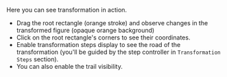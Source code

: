 Here you can see transformation in action.

- Drag the root rectangle (orange stroke) and observe changes in the transformed figure (opaque orange background)
- Click on the root rectangle's corners to see their coordinates.
- Enable transformation steps display to see the road of the transformation (you'll be guided by the step controller in `Transformation Steps` section).
- You can also enable the trail visibility.
